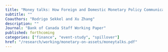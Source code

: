 ```yaml
---
title: "Money talks: How Foreign and Domestic Monetary Policy Communications Move Financial Markets"
subtitle: ""
Coauthors: "Rodrigo Sekkel and Xu Zhang"
description: ""
Journal: "Bank of Canada Staff Working Paper"
published: forthcoming
categories: ["finance", "event-study", "spillover"]
href: "/research/working/monetary-on-assets/moneytalks.pdf"
---
```

